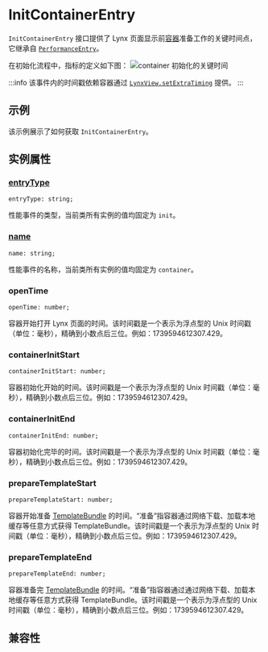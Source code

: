 # InitContainerEntry

`InitContainerEntry` 接口提供了 Lynx 页面显示前[容器](guide/spec#container)准备工作的关键时间点，它继承自 [`PerformanceEntry`](api/lynx-api/performance-api/performance-entry)。

在初始化流程中，指标的定义如下图：
![container 初始化的关键时间](https://lf-lynx.tiktok-cdns.com/obj/lynx-artifacts-oss-sg/lynx-website/assets/doc/init-container-entry.png)

:::info
该事件内的时间戳依赖容器通过 [`LynxView.setExtraTiming`](api/lynx-native-api/lynx-view/set-extra-timing) 提供。
:::

## 示例

该示例展示了如何获取 `InitContainerEntry`。


<Go
  example="performance-api"
  defaultFile="src/init_container_entry/index.tsx"
  defaultEntryFile="dist/InitContainerEntry.lynx.bundle"
  img="https://lf-lynx.tiktok-cdns.com/obj/lynx-artifacts-oss-sg/lynx-website/assets/doc/init-container-entry-demo.jpeg"
  entry="src/init_container_entry"
  highlight="{10-22}"
/>

## 实例属性

### [entryType](api/lynx-api/performance-api/performance-entry#entryType)

```tsx
entryType: string;
```

性能事件的类型，当前类所有实例的值均固定为 `init`。

### [name](api/lynx-api/performance-api/performance-entry#name)

```tsx
name: string;
```

性能事件的名称，当前类所有实例的值均固定为 `container`。

### openTime

```tsx
openTime: number;
```

容器开始打开 Lynx 页面的时间。该时间戳是一个表示为浮点型的 Unix 时间戳（单位：毫秒），精确到小数点后三位。例如：1739594612307.429。

### containerInitStart

```tsx
containerInitStart: number;
```

容器初始化开始的时间。该时间戳是一个表示为浮点型的 Unix 时间戳（单位：毫秒），精确到小数点后三位。例如：1739594612307.429。

### containerInitEnd

```tsx
containerInitEnd: number;
```

容器初始化完毕的时间。该时间戳是一个表示为浮点型的 Unix 时间戳（单位：毫秒），精确到小数点后三位。例如：1739594612307.429。

### prepareTemplateStart

```tsx
prepareTemplateStart: number;
```

容器开始准备 [TemplateBundle](guide/spec#app-bundle-aka-template-bundle) 的时间。“准备”指容器通过网络下载、加载本地缓存等任意方式获得 TemplateBundle。该时间戳是一个表示为浮点型的 Unix 时间戳（单位：毫秒），精确到小数点后三位。例如：1739594612307.429。

### prepareTemplateEnd

```tsx
prepareTemplateEnd: number;
```

容器准备完 [TemplateBundle](guide/spec#app-bundle-aka-template-bundle) 的时间。“准备”指容器通过通过网络下载、加载本地缓存等任意方式获得 TemplateBundle。该时间戳是一个表示为浮点型的 Unix 时间戳（单位：毫秒），精确到小数点后三位。例如：1739594612307.429。

## 兼容性


<LegacyCompatTable metadata="lynx-api/performance-api/performance-entry/init-container-entry" />
